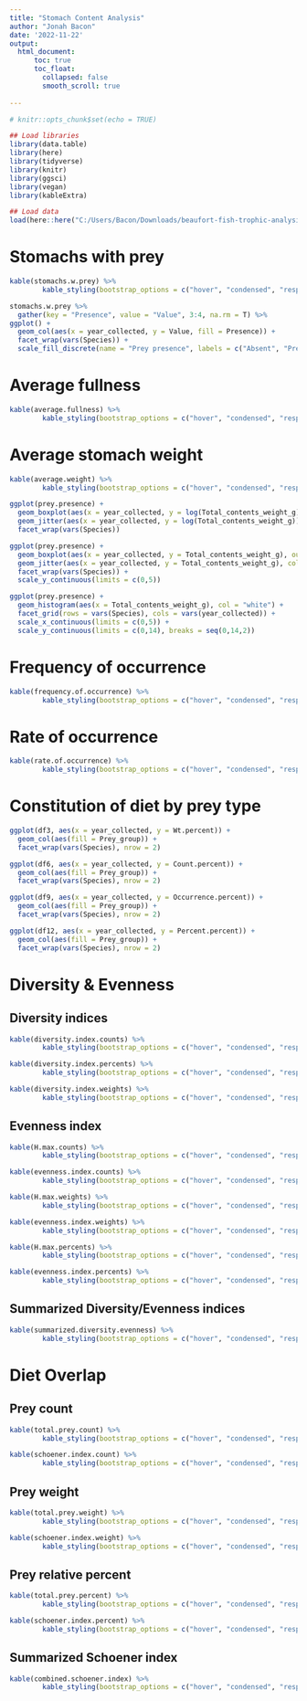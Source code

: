 ```yaml
---
title: "Stomach Content Analysis"
author: "Jonah Bacon"
date: '2022-11-22'
output: 
  html_document:
      toc: true
      toc_float:
        collapsed: false
        smooth_scroll: true
        
---
```


```r
# knitr::opts_chunk$set(echo = TRUE)

## Load libraries
library(data.table)
library(here)
library(tidyverse)
library(knitr)
library(ggsci)
library(vegan)
library(kableExtra)

## Load data
load(here::here("C:/Users/Bacon/Downloads/beaufort-fish-trophic-analysis/data/stomach_content_workspace.RData"))

```

# Stomachs with prey

```r
kable(stomachs.w.prey) %>%  
        kable_styling(bootstrap_options = c("hover", "condensed", "responsive"), full_width = F)

stomachs.w.prey %>% 
  gather(key = "Presence", value = "Value", 3:4, na.rm = T) %>% 
ggplot() +
  geom_col(aes(x = year_collected, y = Value, fill = Presence)) +
  facet_wrap(vars(Species)) +
  scale_fill_discrete(name = "Prey presence", labels = c("Absent", "Present"), guide = guide_legend(reverse = TRUE))
```

# Average fullness

```r
kable(average.fullness) %>%  
        kable_styling(bootstrap_options = c("hover", "condensed", "responsive"), full_width = F)
```

# Average stomach weight

```r
kable(average.weight) %>%  
        kable_styling(bootstrap_options = c("hover", "condensed", "responsive"), full_width = F)

ggplot(prey.presence) +
  geom_boxplot(aes(x = year_collected, y = log(Total_contents_weight_g)), outlier.shape = NA) +
  geom_jitter(aes(x = year_collected, y = log(Total_contents_weight_g)), color = "black", alpha = 0.9) +
  facet_wrap(vars(Species))

ggplot(prey.presence) +
  geom_boxplot(aes(x = year_collected, y = Total_contents_weight_g), outlier.shape = NA) +
  geom_jitter(aes(x = year_collected, y = Total_contents_weight_g), color = "black", alpha = 0.9) +
  facet_wrap(vars(Species)) +
  scale_y_continuous(limits = c(0,5))

ggplot(prey.presence) +
  geom_histogram(aes(x = Total_contents_weight_g), col = "white") +
  facet_grid(rows = vars(Species), cols = vars(year_collected)) +
  scale_x_continuous(limits = c(0,5)) +
  scale_y_continuous(limits = c(0,14), breaks = seq(0,14,2))
```

# Frequency of occurrence

```r
kable(frequency.of.occurrence) %>%  
        kable_styling(bootstrap_options = c("hover", "condensed", "responsive"), full_width = F)
```

# Rate of occurrence

```r
kable(rate.of.occurrence) %>%  
        kable_styling(bootstrap_options = c("hover", "condensed", "responsive"), full_width = F)
```

# Constitution of diet by prey type

```r
ggplot(df3, aes(x = year_collected, y = Wt.percent)) +
  geom_col(aes(fill = Prey_group)) +
  facet_wrap(vars(Species), nrow = 2)

ggplot(df6, aes(x = year_collected, y = Count.percent)) +
  geom_col(aes(fill = Prey_group)) +
  facet_wrap(vars(Species), nrow = 2)

ggplot(df9, aes(x = year_collected, y = Occurrence.percent)) +
  geom_col(aes(fill = Prey_group)) +
  facet_wrap(vars(Species), nrow = 2)

ggplot(df12, aes(x = year_collected, y = Percent.percent)) +
  geom_col(aes(fill = Prey_group)) +
  facet_wrap(vars(Species), nrow = 2)

```

# Diversity & Evenness
## Diversity indices

```r
kable(diversity.index.counts) %>%  
        kable_styling(bootstrap_options = c("hover", "condensed", "responsive"), full_width = F)

kable(diversity.index.percents) %>%  
        kable_styling(bootstrap_options = c("hover", "condensed", "responsive"), full_width = F)

kable(diversity.index.weights) %>%  
        kable_styling(bootstrap_options = c("hover", "condensed", "responsive"), full_width = F)
```

## Evenness index

```r
kable(H.max.counts) %>%  
        kable_styling(bootstrap_options = c("hover", "condensed", "responsive"), full_width = F)

kable(evenness.index.counts) %>%  
        kable_styling(bootstrap_options = c("hover", "condensed", "responsive"), full_width = F)

kable(H.max.weights) %>%  
        kable_styling(bootstrap_options = c("hover", "condensed", "responsive"), full_width = F)

kable(evenness.index.weights) %>%  
        kable_styling(bootstrap_options = c("hover", "condensed", "responsive"), full_width = F)

kable(H.max.percents) %>%  
        kable_styling(bootstrap_options = c("hover", "condensed", "responsive"), full_width = F)

kable(evenness.index.percents) %>%  
        kable_styling(bootstrap_options = c("hover", "condensed", "responsive"), full_width = F)
```

## Summarized Diversity/Evenness indices

```r
kable(summarized.diversity.evenness) %>%  
        kable_styling(bootstrap_options = c("hover", "condensed", "responsive"), full_width = F)
```


# Diet Overlap
## Prey count

```r
kable(total.prey.count) %>%  
        kable_styling(bootstrap_options = c("hover", "condensed", "responsive"), full_width = F)
```

```r
kable(schoener.index.count) %>%  
        kable_styling(bootstrap_options = c("hover", "condensed", "responsive"), full_width = F)
```

## Prey weight

```r
kable(total.prey.weight) %>%  
        kable_styling(bootstrap_options = c("hover", "condensed", "responsive"), full_width = F)
```

```r
kable(schoener.index.weight) %>%  
        kable_styling(bootstrap_options = c("hover", "condensed", "responsive"), full_width = F)
```

## Prey relative percent

```r
kable(total.prey.percent) %>%  
        kable_styling(bootstrap_options = c("hover", "condensed", "responsive"), full_width = F)
```

```r
kable(schoener.index.percent) %>%  
        kable_styling(bootstrap_options = c("hover", "condensed", "responsive"), full_width = F)
```

## Summarized Schoener index

```r
kable(combined.schoener.index) %>%  
        kable_styling(bootstrap_options = c("hover", "condensed", "responsive"), full_width = F)
```
